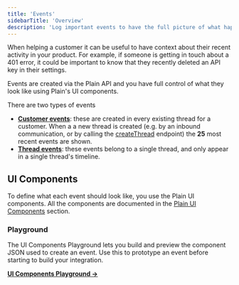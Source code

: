```yaml
---
title: 'Events'
sidebarTitle: 'Overview'
description: 'Log important events to have the full picture of what happened in Plain.'
---
```


When helping a customer it can be useful to have context about their recent activity in your product. For example, if someone is getting in touch about a 401 error, it could be important to know that they recently deleted an API key in their settings.

Events are created via the Plain API and you have full control of what they look like using Plain's UI components.

There are two types of events

- **[Customer events](/api-reference/graphql/events/create-customer-event)**: these are created in every existing thread for a customer. When a a new thread is created (e.g. by an inbound communication, or by calling the [createThread](/api-reference/graphql/threads/create) endpoint) the **25** most recent events are shown.
- **[Thread events](/api-reference/graphql/events/create-thread-event)**: these events belong to a single thread, and only appear in a single thread's timeline.

## UI Components

To define what each event should look like, you use the Plain UI components. All the components are documented in the [Plain UI Components](/api-reference/ui-components/) section.

### Playground

The UI Components Playground lets you build and preview the component JSON used to create an event. Use this to prototype an event before starting to build your integration.

[**UI Components Playground →**](https://app.plain.com/developer/ui-components-playground/)
